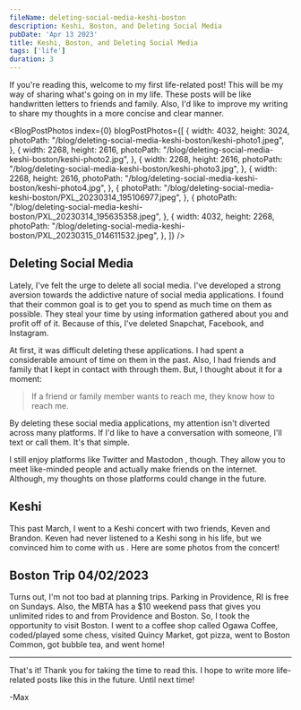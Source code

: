 ```yaml
---
fileName: deleting-social-media-keshi-boston
description: Keshi, Boston, and Deleting Social Media
pubDate: 'Apr 13 2023'
title: Keshi, Boston, and Deleting Social Media
tags: ['life']
duration: 3
---
```




If you're reading this, welcome to my first life-related post! This will be my way of sharing what's going on in my life. These posts will be like handwritten letters to friends and family. Also, I'd like to improve my writing to share my thoughts in a more concise and clear manner.

<BlogPostPhotos 
  index={0}
  blogPostPhotos={[
    {
        width: 4032,
        height: 3024,
        photoPath: "/blog/deleting-social-media-keshi-boston/keshi-photo1.jpeg", 
    },
    {
        width: 2268,
        height: 2616,
        photoPath: "/blog/deleting-social-media-keshi-boston/keshi-photo2.jpg", 
    },
    {
        width: 2268,
        height: 2616,
        photoPath: "/blog/deleting-social-media-keshi-boston/keshi-photo3.jpg", 
    },
    {
        width: 2268,
        height: 2616,
        photoPath: "/blog/deleting-social-media-keshi-boston/keshi-photo4.jpg", 
    },
    {
        photoPath: "/blog/deleting-social-media-keshi-boston/PXL_20230314_195106977.jpeg", 
    },
    {
        photoPath: "/blog/deleting-social-media-keshi-boston/PXL_20230314_195635358.jpeg", 
    },
    {
        width: 4032,
        height: 2268,
        photoPath: "/blog/deleting-social-media-keshi-boston/PXL_20230315_014611532.jpeg", 
    },
  ]}
/>

## Deleting Social Media

Lately, I've felt the urge to delete all social media. I've developed a strong aversion towards the addictive nature of social media applications. I found that their common goal is to get you to spend as much time on them as possible. They steal your time by using information gathered about you and profit off of it. Because of this, I've deleted Snapchat, Facebook, and Instagram.

At first, it was difficult deleting these applications. I had spent a considerable amount of time on them in the past. Also, I had friends and family that I kept in contact with through them. But, I thought about it for a moment:

> If a friend or family member wants to reach me, they know how to reach me.

By deleting these social media applications, my attention isn't diverted across many platforms. If I'd like to have a conversation with someone, I'll text or call them. It's that simple.

I still enjoy platforms like Twitter <span class="i-carbon-logo-twitter"></span> and Mastodon <span class="i-carbon-logo-mastodon"></span>, though. They allow you to meet like-minded people and actually make friends on the internet. Although, my thoughts on those platforms could change in the future.

## Keshi

This past March, I went to a Keshi concert with two friends, Keven and Brandon. Keven had never listened to a Keshi song in his life, but we convinced him to come with us <span class="i-twemoji-face-with-tears-of-joy"></span>. Here are some photos from the concert!

## Boston Trip 04/02/2023

Turns out, I'm not too bad at planning trips. Parking in Providence, RI is free on Sundays. Also, the MBTA has a $10 weekend pass that gives you unlimited rides to and from Providence and Boston. So, I took the opportunity to visit Boston. I went to a coffee shop called Ogawa Coffee, coded/played some chess, visited Quincy Market, got pizza, went to Boston Common, got bubble tea, and went home!

---

That's it! Thank you for taking the time to read this. I hope to write more life-related posts like this in the future. Until next time!

-Max
